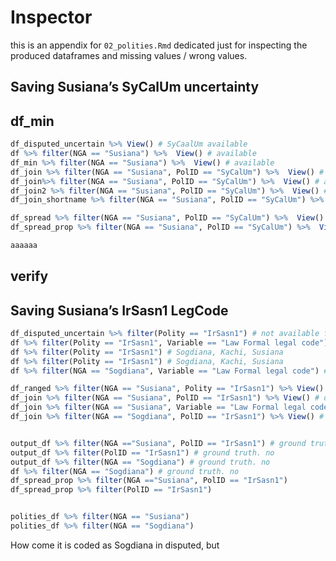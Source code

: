 # Inspector


this is an appendix for `02_polities.Rmd` dedicated just for inspecting the produced dataframes and missing values / wrong values.



## Saving Susiana's SyCalUm	uncertainty


## df_min

```r

df_disputed_uncertain %>% View() # SyCaalUm available
df %>% filter(NGA == "Susiana") %>%  View() # available
df_min %>% filter(NGA == "Susiana") %>%  View() # available
df_join %>% filter(NGA == "Susiana", PolID == "SyCalUm") %>%  View() # available at t=7000 professional priesthood
df_join%>% filter(NGA == "Susiana", PolID == "SyCalUm") %>%  View() # available at t=700 professional priesthood
df_join2 %>% filter(NGA == "Susiana", PolID == "SyCalUm") %>%  View() # available at t=700 professional priesthood
df_join_shortname %>% filter(NGA == "Susiana", PolID == "SyCalUm") %>%  View() # available at t=700 professional priesthood

df_spread %>% filter(NGA == "Susiana", PolID == "SyCalUm") %>%  View() # yes
df_spread_prop %>% filter(NGA == "Susiana", PolID == "SyCalUm") %>%  View() # yes

aaaaaa

```

## verify 


## Saving Susiana's IrSasn1 LegCode


```r
df_disputed_uncertain %>% filter(Polity == "IrSasn1") # not available for Susiana, but in sogdiana it is available. law formal leg code 0.
df %>% filter(Polity == "IrSasn1", Variable == "Law Formal legal code") # not available, but in sogdiana it is available. law formal leg code 0
df %>% filter(Polity == "IrSasn1") # Sogdiana, Kachi, Susiana
df %>% filter(Polity == "IrSasn1") # Sogdiana, Kachi, Susiana
df %>% filter(NGA == "Sogdiana", Variable == "Law Formal legal code") # 

df_ranged %>% filter(NGA == "Susiana", Polity == "IrSasn1") %>% View() # not available, but in sogdiana it is available. law formal leg cod
df_join %>% filter(NGA == "Susiana", PolID == "IrSasn1") %>% View() # d
df_join %>% filter(NGA == "Susiana", Variable == "Law Formal legal code") %>% View() # d
df_join %>% filter(NGA == "Sogdiana", PolID == "IrSasn1") %>% View() # not available,


output_df %>% filter(NGA =="Susiana", PolID == "IrSasn1") # ground truth
output_df %>% filter(PolID == "IrSasn1") # ground truth. no 
output_df %>% filter(NGA == "Sogdiana") # ground truth. no 
df %>% filter(NGA == "Sogdiana") # ground truth. no 
df_spread_prop %>% filter(NGA =="Susiana", PolID == "IrSasn1")
df_spread_prop %>% filter(PolID == "IrSasn1")


polities_df %>% filter(NGA == "Susiana")
polities_df %>% filter(NGA == "Sogdiana")
```

How come it is coded as Sogdiana in disputed, but 

